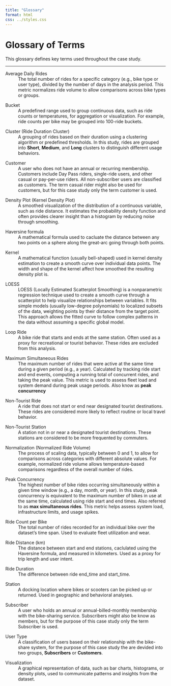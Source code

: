 ```yaml
---
title: "Glossary"
format: html
css: ../styles.css
---
```


# Glossary of Terms

This glossary defines key terms used throughout the case study. 

---

:::{#glossary-ADR}
Average Daily Rides
:   The total number of rides for a specific category (e.g., bike type or user type), divided by the number of days in the analysis period. This metric normalizes ride volume to allow comparisons across bike types or groups.
:::

:::{#glossary-bucket}
Bucket
:   A predefined range used to group continuous data, such as ride counts or temperatures, for aggregation or visualization. For example, ride counts per bike may be grouped into 100-ride buckets.
:::

:::{#glossary-cluster}
Cluster (Ride Duration Cluster)
:   A grouping of rides based on their duration using a clustering algorithm or predefined thresholds. In this study, rides are grouped into **Short**, **Medium**, and **Long** clusters to distinguish different usage behaviors.
:::

:::{#glossary-customer}
Customer
:   A user who does not have an annual or recurring membership. Customers include Day Pass riders, single-ride users, and other casual or pay-per-use riders. All non-subscriber users are classified as customers.  The term casual rider might also be used for customers, but for this case study only the term customer is used.
:::

:::{#glossary-density-plot}
Density Plot (Kernel Density Plot)
:   A smoothed visualization of the distribution of a continuous variable, such as ride distance. It estimates the probability density function and often provides clearer insight than a histogram by reducing noise through smoothing.
:::

:::{#glossary-haversine-formula}
Haversine formula
:   A mathematical formula used to cacluate the distance between any two points on a sphere along the great-arc going through both points.
:::

:::{#glossary-kernel}
Kernel
:   A mathematical function (usually bell-shaped) used in kernel density estimation to create a smooth curve over individual data points. The width and shape of the kernel affect how smoothed the resulting density plot is.
:::

:::{#glossary-LOESS}
LOESS
:   LOESS (Locally Estimated Scatterplot Smoothing) is a nonparametric regression technique used to create a smooth curve through a scatterplot to help visualize relationships between variables. It fits simple models (usually low-degree polynomials) to localized subsets of the data, weighting points by their distance from the target point. This approach allows the fitted curve to follow complex patterns in the data without assuming a specific global model.
:::

:::{#glossary-loop}
Loop Ride
:   A bike ride that starts and ends at the same station. Often used as a proxy for recreational or tourist behavior. These rides are excluded from this analysis.
:::

:::{#glossary-MSR}
Maximum Simultaneous Rides
:   The maximum number of rides that were active at the same time during a given period (e.g., a year). Calculated by tracking ride start and end events, computing a running total of concurrent rides, and taking the peak value. This metric is used to assess fleet load and system demand during peak usage periods. Also know as **peak concurrency**
:::

:::{#glossary-NTR}
Non-Tourist Ride
:   A ride that does not start or end near designated tourist destinations. These rides are considered more likely to reflect routine or local travel behavior.
:::

:::{#glossary-NTS}
Non-Tourist Station
:   A station not in or near a designated tourist destinations.  These stations are considered to be more frequented by commuters.
:::

:::{#glossary-normalization}
Normalization (Normalized Ride Volume)
:   The process of scaling data, typically between 0 and 1, to allow for comparisons across categories with different absolute values. For example, normalized ride volume allows temperature-based comparisons regardless of the overall number of rides.
:::

:::{#glossary-peak-concurrency}
Peak Concurrency
:   The highest number of bike rides occurring simultaneously within a given time window (e.g., a day, month, or year). In this study, peak concurrency is equivalent to the maximum number of bikes in use at the same time, calculated using ride start and end times.  Also referred to as **max simultaneous rides**. This metric helps assess system load, infrastructure limits, and usage spikes.
:::

:::{#glossary-rcpb}
Ride Count per Bike
:   The total number of rides recorded for an individual bike over the dataset’s time span. Used to evaluate fleet utilization and wear.
:::

:::{#glossary-ride-distance}
Ride Distance (km)
:   The distance between start and end stations, caclulated using the Haversine formula, and measured in kilometers. Used as a proxy for trip length and user intent.
:::

:::{#glossary-ride-duration}
Ride Duration
:   The difference between ride end_time and start_time.
:::

:::{#glossary-station}
Station
:   A docking location where bikes or scooters can be picked up or returned. Used in geographic and behavioral analyses.
:::

:::{#glossary-subscriber}
Subscriber
:   A user who holds an annual or annual-billed-monthly membership with the bike-sharing service.  Subscribers might also be know as members, but for the purpose of this case study only the term Subscriber is used.
:::

:::{#glossary-user-type}
User Type
:   A classification of users based on their relationship with the bike-share system, for the purpose of this case study the are devided into two groups, **Subscribers** or **Customers**.
:::

:::{#glossary-visualization}
Visualization
:   A graphical representation of data, such as bar charts, histograms, or density plots, used to communicate patterns and insights from the dataset.
:::

